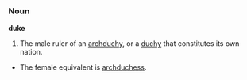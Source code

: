=== Noun ===

'''duke'''

#The male ruler of an [[archduchy]], or a [[duchy]] that constitutes its own nation.
*The female equivalent is [[archduchess]].